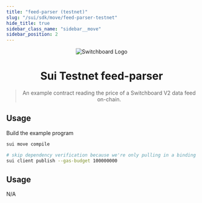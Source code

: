 ```yaml
---
title: "feed-parser (testnet)"
slug: "/sui/sdk/move/feed-parser-testnet"
hide_title: true
sidebar_class_name: "sidebar__move"
sidebar_position: 2
---
```


<div align="center">

![Switchboard Logo](https://github.com/switchboard-xyz/sbv2-core/raw/main/website/static/img/icons/switchboard/avatar.png)

# Sui Testnet feed-parser

> An example contract reading the price of a Switchboard V2 data feed on-chain.

</div>

## Usage

Build the example program

```bash
sui move compile

# skip dependency verification because we're only pulling in a binding (not the full source)
sui client publish --gas-budget 100000000
```

## Usage

N/A

